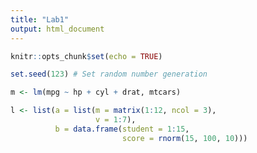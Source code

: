 ```yaml
---
title: "Lab1"
output: html_document
---
```


```r
knitr::opts_chunk$set(echo = TRUE)
```

```r
set.seed(123) # Set random number generation

m <- lm(mpg ~ hp + cyl + drat, mtcars)

l <- list(a = list(m = matrix(1:12, ncol = 3),
              	   v = 1:7),
          b = data.frame(student = 1:15,
                         score = rnorm(15, 100, 10)))


```